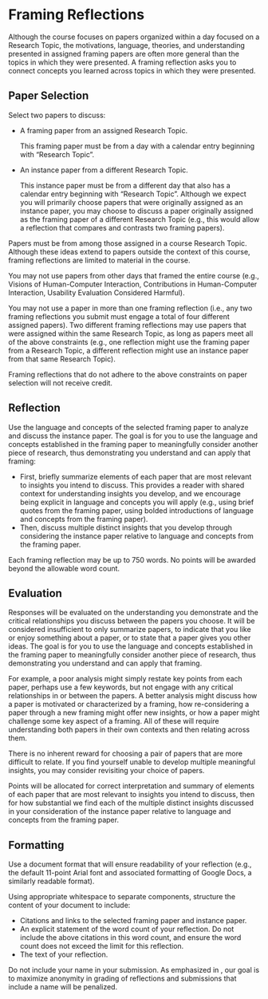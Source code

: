 
# Framing Reflections

Although the course focuses on papers organized within a day focused on a Research Topic,
the motivations, language, theories, and understanding presented in assigned framing papers
are often more general than the topics in which they were presented.
A framing reflection asks you to connect concepts you learned across topics in which they were presented.

## Paper Selection

Select two papers to discuss:

- A framing paper from an assigned Research Topic.

  This framing paper must be from a day with a calendar entry beginning with “Research Topic”.

- An instance paper from a different Research Topic.

  This instance paper must be from a different day that also has a calendar entry beginning with “Research Topic”.
  Although we expect you will primarily choose papers that were originally assigned as an instance paper,
  you may choose to discuss a paper originally assigned as the framing paper of a different Research Topic
  (e.g., this would allow a reflection that compares and contrasts two framing papers).

Papers must be from among those assigned in a course Research Topic.
Although these ideas extend to papers outside the context of this course, framing reflections are limited to material in the course.

You may not use papers from other days that framed the entire course
(e.g., Visions of Human-Computer Interaction, Contributions in Human-Computer Interaction, Usability Evaluation Considered Harmful).

You may not use a paper in more than one framing reflection
(i.e., any two framing reflections you submit must engage a total of four different assigned papers).
Two different framing reflections may use papers that were assigned within the same Research Topic,
as long as papers meet all of the above constraints
(e.g., one reflection might use the framing paper from a Research Topic,
a different reflection might use an instance paper from that same Research Topic).

Framing reflections that do not adhere to the above constraints on paper selection will not receive credit.

## Reflection

Use the language and concepts of the selected framing paper to analyze and discuss the instance paper.
The goal is for you to use the language and concepts established in the framing paper to meaningfully consider another piece of research,
thus demonstrating you understand and can apply that framing:

- First, briefly summarize elements of each paper that are most relevant to insights you intend to discuss.
  This provides a reader with shared context for understanding insights you develop,
  and we encourage being explicit in language and concepts you will apply
  (e.g., using brief quotes from the framing paper, using bolded introductions of language and concepts from the framing paper).
- Then, discuss multiple distinct insights that you develop through considering the instance paper relative to language and concepts from the framing paper.

Each framing reflection may be up to 750 words. No points will be awarded beyond the allowable word count.

## Evaluation

Responses will be evaluated on the understanding you demonstrate and the critical relationships you discuss between the papers you choose.
It will be considered insufficient to only summarize papers,
to indicate that you like or enjoy something about a paper,
or to state that a paper gives you other ideas.
The goal is for you to use the language and concepts established in the framing paper to meaningfully consider another piece of research,
thus demonstrating you understand and can apply that framing.

For example, a poor analysis might simply restate key points from each paper,
perhaps use a few keywords, but not engage with any critical relationships in or between the papers.
A better analysis might discuss how a paper is motivated or characterized by a framing,
how re-considering a paper through a new framing might offer new insights,
or how a paper might challenge some key aspect of a framing.
All of these will require understanding both papers in their own contexts and then relating across them.

There is no inherent reward for choosing a pair of papers that are more difficult to relate.
If you find yourself unable to develop multiple meaningful insights, you may consider revisiting your choice of papers.

Points will be allocated for correct interpretation and summary of elements of each paper
that are most relevant to insights you intend to discuss,
then for how substantial we find each of the multiple distinct insights
discussed in your consideration of the instance paper relative to language and concepts from the framing paper.

## Formatting

Use a document format that will ensure readability of your reflection
(e.g., the default 11-point Arial font and associated formatting of Google Docs, a similarly readable format).

Using appropriate whitespace to separate components, structure the content of your document to include:

- Citations and links to the selected framing paper and instance paper.
- An explicit statement of the word count of your reflection. Do not include the above citations in this word count, and ensure the word count does not exceed the limit for this reflection.
- The text of your reflection.

Do not include your name in your submission.
As emphasized in <SiteLink linkKey={SiteLinks.assignmentsReflectionsTop}/>,
our goal is to maximize anonymity in grading of reflections and submissions that include a name will be penalized.
